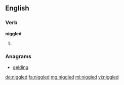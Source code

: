 ==English==

===Verb===
'''niggled'''

# {{past of|niggle}}

===Anagrams===
* [[gelding#English|gelding]]

[[de:niggled]]
[[fa:niggled]]
[[mg:niggled]]
[[ml:niggled]]
[[vi:niggled]]